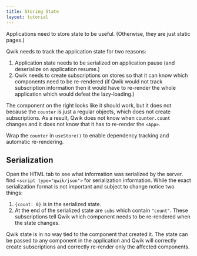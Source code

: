 ```yaml
---
title: Storing State
layout: tutorial
---
```


Applications need to store state to be useful. (Otherwise, they are just static pages.)

Qwik needs to track the application state for two reasons:

1. Application state needs to be serialized on application pause (and deserialize on application resume.)
2. Qwik needs to create subscriptions on stores so that it can know which components need to be re-rendered (if Qwik would not track subscription information then it would have to re-render the whole application which would defeat the lazy-loading.)

The component on the right looks like it should work, but it does not because the `counter` is just a regular objects, which does not create subscriptions. As a result, Qwik does not know when `counter.count` changes and it does not know that it has to re-render the `<App>`.

Wrap the `counter` in `useStore()` to enable dependency tracking and automatic re-rendering.

## Serialization

Open the HTML tab to see what information was serialized by the server. find `<script type="qwik/json">` for serialization information. While the exact serialization format is not important and subject to change notice two things:

1. `{count: 0}` is in the serialized state.
2. At the end of the serialized state are `subs` which contain `"count"`. These subscriptions tell Qwik which component needs to be re-rendered when the state changes.

Qwik state is in no way tied to the component that created it. The state can be passed to any component in the application and Qwik will correctly create subscriptions and correctly re-render only the affected components.
